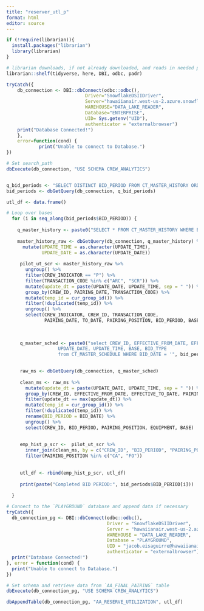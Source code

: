 ```yaml
---
title: "reserver_utl_p"
format: html
editor: source
---
```


```r
if (!require(librarian)){
  install.packages("librarian")
  library(librarian)
}

# librarian downloads, if not already downloaded, and reads in needed packages
librarian::shelf(tidyverse, here, DBI, odbc, padr)

```


```r
tryCatch({
    db_connection <- DBI::dbConnect(odbc::odbc(),
                             Driver="SnowflakeDSIIDriver",
                             Server="hawaiianair.west-us-2.azure.snowflakecomputing.com",
                             WAREHOUSE="DATA_LAKE_READER",
                             Database="ENTERPRISE",
                             UID= Sys.getenv("UID"), 
                             authenticator = "externalbrowser")
    print("Database Connected!")
    },
    error=function(cond) {
            print("Unable to connect to Database.")
})

# Set search_path
dbExecute(db_connection, "USE SCHEMA CREW_ANALYTICS")


q_bid_periods <- "SELECT DISTINCT BID_PERIOD FROM CT_MASTER_HISTORY ORDER BY BID_PERIOD DESC;"
bid_periods <- dbGetQuery(db_connection, q_bid_periods)

```

```r

utl_df <- data.frame()

# Loop over bases
  for (i in seq_along(bid_periods$BID_PERIOD)) { 
    
    q_master_history <- paste0("SELECT * FROM CT_MASTER_HISTORY WHERE BID_PERIOD = '", bid_periods$BID_PERIOD[i], "';")
    
    master_history_raw <- dbGetQuery(db_connection, q_master_history) %>%
      mutate(UPDATE_TIME = as.character(UPDATE_TIME),
             UPDATE_DATE = as.character(UPDATE_DATE))
   
     pilot_ut_scr <- master_history_raw %>% 
       ungroup() %>% 
       filter(CREW_INDICATOR == "P") %>% 
       filter(TRANSACTION_CODE %in% c("ARC", "SCR")) %>% 
       mutate(update_dt = paste(UPDATE_DATE, UPDATE_TIME, sep = " ")) %>%
       group_by(CREW_ID, PAIRING_DATE, TRANSACTION_CODE) %>%
       mutate(temp_id = cur_group_id()) %>% 
       filter(!duplicated(temp_id)) %>% 
       ungroup() %>% 
       select(CREW_INDICATOR, CREW_ID, TRANSACTION_CODE,
              PAIRING_DATE, TO_DATE, PAIRING_POSITION, BID_PERIOD, BASE)
     
     
     
     q_master_sched <- paste0("select CREW_ID, EFFECTIVE_FROM_DATE, EFFECTIVE_TO_DATE, EQUIPMENT, PAIRING_POSITION, BID_DATE,
                   UPDATE_DATE, UPDATE_TIME, BASE, BID_TYPE
                   from CT_MASTER_SCHEDULE WHERE BID_DATE = '", bid_periods$BID_PERIOD[i], "';")

     
     raw_ms <- dbGetQuery(db_connection, q_master_sched)
     
     clean_ms <- raw_ms %>% 
       mutate(update_dt = paste(UPDATE_DATE, UPDATE_TIME, sep = " ")) %>% 
       group_by(CREW_ID, EFFECTIVE_FROM_DATE, EFFECTIVE_TO_DATE, PAIRING_POSITION) %>% 
       filter(update_dt == max(update_dt)) %>% 
       mutate(temp_id = cur_group_id()) %>% 
       filter(!duplicated(temp_id)) %>% 
       rename(BID_PERIOD = BID_DATE) %>% 
       ungroup() %>% 
       select(CREW_ID, BID_PERIOD, PAIRING_POSITION, EQUIPMENT, BASE)
     
     
     emp_hist_p_scr <-  pilot_ut_scr %>% 
       inner_join(clean_ms, by = c("CREW_ID", "BID_PERIOD", "PAIRING_POSITION", "BASE")) %>% 
       filter(PAIRING_POSITION %in% c("CA", "FO"))
     
     
     utl_df <- rbind(emp_hist_p_scr, utl_df)
     
     print(paste("Completed BID PERIOD:", bid_periods$BID_PERIOD[i]))
         
  }
```


```r

# Connect to the `PLAYGROUND` database and append data if necessary
tryCatch({
  db_connection_pg <- DBI::dbConnect(odbc::odbc(),
                                     Driver = "SnowflakeDSIIDriver",
                                     Server = "hawaiianair.west-us-2.azure.snowflakecomputing.com",
                                     WAREHOUSE = "DATA_LAKE_READER",
                                     Database = "PLAYGROUND",
                                     UID = "jacob.eisaguirre@hawaiianair.com",
                                     authenticator = "externalbrowser")
  print("Database Connected!")
}, error = function(cond) {
  print("Unable to connect to Database.")
})

# Set schema and retrieve data from `AA_FINAL_PAIRING` table
dbExecute(db_connection_pg, "USE SCHEMA CREW_ANALYTICS")

dbAppendTable(db_connection_pg, "AA_RESERVE_UTILIZATION", utl_df)

```
